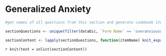 # Generalized Anxiety {#gad_section}

```r

#get names of all questions from this section and generate codebook item objects for each

sectionQuestions <- unique(filter(dataDic, `Form Name` == 'overanxiousgad')$`Variable / Field Name`)

sectionContent <- lapply(sectionQuestions, function(itemName) knit_expand(file = 'templates/itemTemplate.Rmd'))

```


`r knit(text = unlist(sectionContent))`